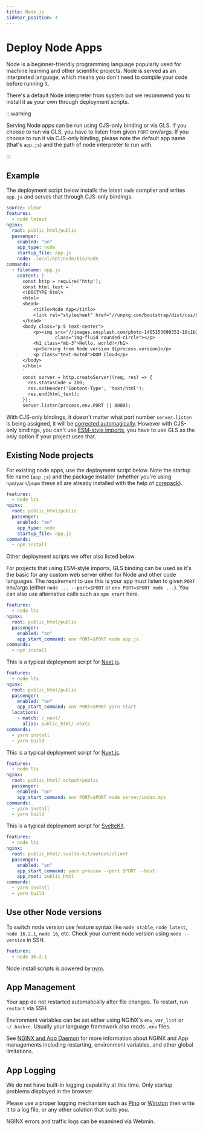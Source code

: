 ```yaml
---
title: Node.js
sidebar_position: 4
---
```



# Deploy Node Apps

Node is a beginner-friendly programming language popularly used for machine learning and other scientific projects. Node is served as an interpreted language, which means you don't need to compile your code before running it. 

There's a default Node interpreter from system but we recommend you to install it as your own through deployment scripts.

:::warning

Serving Node apps can be run using CJS-only binding or via GLS. If you choose to run via GLS, you have to listen from given `PORT` env/args. If you choose to run it via CJS-only binding, please note the default app name (that's `app.js`) and the path of node interpreter to run with.

:::

## Example

The deployment script below installs the latest `node` compiler and writes `app.js` and serves that through CJS-only bindings. 

```yaml title="https://github.com/domcloud/recipes/blob/master/node.yml"
source: clear
features:
  - node latest
nginx:
  root: public_html/public
  passenger:
    enabled: "on"
    app_type: node
    startup_file: app.js
    node: .local/opt/node/bin/node
commands:
  - filename: app.js
    content: |
      const http = require('http');
      const html_text = `
      <!DOCTYPE html>
      <html>
      <head>
          <title>Node App</title>
          <link rel="stylesheet" href="//unpkg.com/bootstrap/dist/css/bootstrap.min.css">
      </head>
      <body class="p-5 text-center">
          <p><img src="//images.unsplash.com/photo-1465153690352-10c1b29577f8?fit=crop&w=200&h=200" 
                  class="img-fluid rounded-circle"></p>
          <h1 class="mb-3">Hello, world!</h1>
          <p>Serving from Node version ${process.version}</p>
          <p class="text-muted">DOM Cloud</p>
      </body>
      </html>
      `
      const server = http.createServer((req, res) => {
        res.statusCode = 200;
        res.setHeader('Content-Type', 'text/html');
        res.end(html_text);
      });
      server.listen(process.env.PORT || 8080);
```

With CJS-only bindings, it doesn't matter what port number `server.listen` is being assigned, it will be [corrected automagically](https://www.phusionpassenger.com/docs/advanced_guides/in_depth/node/reverse_port_binding.html). However with CJS-only bindings, you can't use [ESM-style imports](https://konstantin.digital/blog/es-modules-all-you-need-to-know), you have to use GLS as the only option if your project uses that.

## Existing Node projects

For existing node apps, use the deployment script below. Note the startup file name (`app.js`) and the package installer (whether you're using `npm`/`yarn`/`pnpm` these all are already installed with the help of [corepack](https://github.com/nodejs/corepack)).

```yaml title="https://github.com/domcloud/recipes/blob/master/node-cjs.yml"
features:
  - node lts
nginx:
  root: public_html/public
  passenger:
    enabled: "on"
    app_type: node
    startup_file: app.js
commands:
  - npm install
```

Other deployment scripts we offer also listed below.

<Tabs>
  <TabItem value="esm" label="ESM" default>

For projects that using ESM-style imports, GLS binding can be used as it's the basic for any custom web server either for Node and other code languages. The requirement to use this is your app must listen to given `PORT` env/args (either `node ... --port=$PORT` or `env PORT=$PORT node ...`). You can also use alternative calls such as `npm start` here.

```yaml title="https://github.com/domcloud/recipes/blob/master/node-esm.yml"
features:
  - node lts
nginx:
  root: public_html/public
  passenger:
    enabled: "on"
    app_start_command: env PORT=$PORT node app.js
commands:
  - npm install
```

  </TabItem>
  <TabItem value="nextjs" label="Next.js">

This is a typical deployment script for [Next.js](https://nextjs.org/).

```yaml title="https://github.com/domcloud/recipes/blob/master/node-nextjs.yml"
features:
  - node lts
nginx:
  root: public_html/public
  passenger:
    enabled: "on"
    app_start_command: env PORT=$PORT yarn start
  locations:
    - match: /_next/
      alias: public_html/.next/
commands:
  - yarn install
  - yarn build
```

  </TabItem>
  <TabItem value="nuxtjs" label="Nuxt.js">

This is a typical deployment script for [Nuxt.js](https://nuxtjs.org/).

```yaml title="https://github.com/domcloud/recipes/blob/master/node-nuxtjs.yml"
features:
  - node lts
nginx:
  root: public_html/.output/public
  passenger:
    enabled: "on"
    app_start_command: env PORT=$PORT node server/index.mjs
commands:
  - yarn install
  - yarn build
```

  </TabItem>
  <TabItem value="sveltekit" label="SvelteKit">

This is a typical deployment script for [SvelteKit](https://kit.svelte.dev/).

```yaml title="https://github.com/domcloud/recipes/blob/master/node-sveltekit.yml"
features:
  - node lts
nginx:
  root: public_html/.svelte-kit/output/client
  passenger:
    enabled: "on"
    app_start_command: yarn preview --port $PORT --host
    app_root: public_html
commands:
  - yarn install
  - yarn build
```

  </TabItem>
</Tabs>


## Use other Node versions

To switch node version use feature syntax like `node stable`, `node latest`, `node 16.2.1`, `node 16`, etc. Check your current node version using `node --version` in SSH.

```yaml
features:
  - node 16.2.1
```

Node install scripts is powered by [nvm](https://github.com/nvm-sh/nvm). 

## App Management

Your app do not restarted automatically after file changes. To restart, run `restart` via SSH.

Environment variables can be set either using NGINX's `env_var_list` or `~/.bashrc`. Usually your language framework also reads `.env` files.

See [NGINX and App Daemon](../features/nginx.mdx) for more information about NGINX and App managements including restarting, environment variables, and other global limitations.

## App Logging

We do not have built-in logging capability at this time. Only startup problems displayed in the browser.

Please use a proper logging mechanism such as [Pino](https://github.com/pinojs/pino) or [Winston](https://github.com/winstonjs/winston) then write it to a log file, or any other solution that suits you.

NGINX errors and traffic logs can be examined via Webmin.
